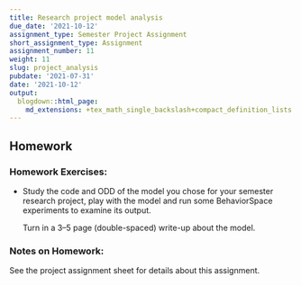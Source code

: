 ```yaml
---
title: Research project model analysis
due_date: '2021-10-12'
assignment_type: Semester Project Assignment
short_assignment_type: Assignment
assignment_number: 11
weight: 11
slug: project_analysis
pubdate: '2021-07-31'
date: '2021-10-12'
output:
  blogdown::html_page:
    md_extensions: +tex_math_single_backslash+compact_definition_lists
---
```

## Homework

### Homework Exercises:

* Study the code and ODD of the model you chose for your semester research project, play with the model and run some BehaviorSpace experiments to examine its
  output.

  Turn in a 3--5 page (double-spaced) write-up about the model.

### Notes on Homework:


See the project assignment sheet for details about this assignment.